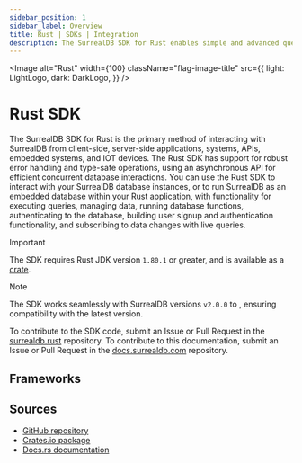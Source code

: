 ```yaml
---
sidebar_position: 1
sidebar_label: Overview
title: Rust | SDKs | Integration
description: The SurrealDB SDK for Rust enables simple and advanced querying of a remote or embedded database.
---
```




<Image
    alt="Rust"
    width={100}
    className="flag-image-title"
    src={{
        light: LightLogo,
        dark: DarkLogo,
    }}
/>

# Rust SDK

The SurrealDB SDK for Rust is the primary method of interacting with SurrealDB from client-side, server-side applications, systems, APIs, embedded systems, and IOT devices. The Rust SDK has support for robust error handling and type-safe operations, using an asynchronous API for efficient concurrent database interactions. You can use the Rust SDK to interact with your SurrealDB database instances, or to run SurrealDB as an embedded database within your Rust application, with functionality for executing queries, managing data, running database functions, authenticating to the database, building user signup and authentication functionality, and subscribing to data changes with live queries.

> [!IMPORTANT]
> The SDK requires Rust JDK version `1.80.1` or greater, and is available as a [crate](https://crates.io/crates/surrealdb).

> [!NOTE]
> The SDK works seamlessly with SurrealDB versions `v2.0.0` to <Version />, ensuring compatibility with the latest version.

To contribute to the SDK code, submit an Issue or Pull Request in the [surrealdb.rust](https://github.com/surrealdb/surrealdb/tree/main/crates/sdk) repository. To contribute to this documentation, submit an Issue or Pull Request in the [docs.surrealdb.com](https://github.com/surrealdb/docs.surrealdb.com) repository.

## Frameworks

<Boxes>
    <IconBox
        title="Actix"
        href="/docs/sdk/rust/frameworks/actix"
        icon={{
                light: LightActixLogo,
                dark: DarkActixLogo,
        }}
    />
    <IconBox
        title="Axum"
        href="/docs/sdk/rust/frameworks/axum"
        icon={{
                light: LightAxumLogo,
                dark: DarkAxumLogo,
        }}
    />
    <IconBox
        title="Egui"
        href="/docs/sdk/rust/frameworks/egui"
        icon={{
                light: LightRerunLogo,
                dark: DarkRerunLogo,
        }}
    />
    <IconBox
        title="Rocket"
        href="/docs/sdk/rust/frameworks/rocket"
        icon={{
                light: LightRocketLogo,
                dark: DarkRocketLogo,
        }}
    />
</Boxes>

## Sources

- [GitHub repository](https://github.com/surrealdb/surrealdb/tree/main/crates/sdk)
- [Crates.io package](https://crates.io/crates/surrealdb)
- [Docs.rs documentation](https://docs.rs/surrealdb/latest/surrealdb/) 
